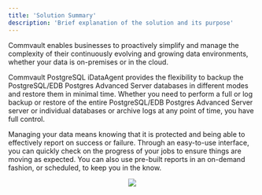```yaml
---
title: 'Solution Summary'
description: 'Brief explanation of the solution and its purpose'
---
```

Commvault enables businesses to proactively simplify and manage the complexity of their continuously evolving and growing data environments, whether your data is on-premises or in the cloud.

Commvault PostgreSQL iDataAgent provides the flexibility to backup the PostgreSQL/EDB Postgres Advanced Server databases in different modes and restore them in minimal time. Whether you need to perform a full or log backup or restore of the entire PostgreSQL/EDB Postgres Advanced Server server or individual databases or archive logs at any point of time, you have full control.

Managing your data means knowing that it is protected and being able to effectively report on success or failure.  Through an easy-to-use interface, you can quickly check on the progress of your jobs to ensure things are moving as expected.  You can also use pre-built reports in an on-demand fashion, or scheduled, to keep you in the know.

<p align="center">
  <img src="Images/CommvaultEPASArchitecture.png">
</p>